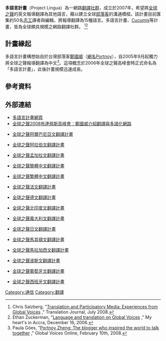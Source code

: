 {{Infobox Organization
| name = 多語言計畫
| image        = 200px-Linguabadge-general-445.gif
| size         = 200px
| formation    = 2007年1月
| area_served     = Global
| purpose      = 藉由翻譯全球之聲報導，建立非英語部落客的溝通橋樑
| website    = [http://globalvoices.org/lingua globalvoices.org/lingua]
|language     = 阿爾巴尼亞文、阿拉伯文、孟加拉文、簡體中文、繁體中文、法文、德文、北印度文、義大利文、日文、馬其頓文、馬拉加西文、波斯文、葡萄牙文、西班牙文
| num_volunteers = 50
| parent_organization = [[全球之聲|全球之聲]]
}}

'''多語言計畫'''（Project Lingua）為一網路[[翻譯社群|翻譯社群]]，成立於2007年，希望將[[全球之聲|全球之聲]]的英文報導翻譯為其他語言，藉以建立全球[[部落客|部落客]]的溝通橋樑。該計畫目前匯集約50名[[志工|志工]]譯者與編輯，將報導翻譯為15種語言。多語言計畫、[[Cucumis_(website)|Cucumis]]等計畫，皆為全球頗具規模之網路翻譯社群。
<ref>Chris Salzberg, "[http://accurapid.com/journal/45global.htm Translation and Participatory Media: Experiences from Global Voices] {{Wayback|url=http://accurapid.com/journal/45global.htm |date=20100421090539 }}," Translation Journal, July 2008.</ref><ref>Ethan Zuckerman, "[http://www.ethanzuckerman.com/blog/2006/12/16/language-and-translation-on-global-voices/ Language and translation on Global Voices] {{Wayback|url=http://www.ethanzuckerman.com/blog/2006/12/16/language-and-translation-on-global-voices/ |date=20200724220359 }}," My heart's in Accra, December 16, 2006.</ref>

==計畫緣起==

多語言計畫構想始自於台灣部落客[[鄭國威|鄭國威]]（[[網名|網名]]Portnoy），自2005年9月起獨力將全球之聲報導翻譯為中文<ref>Paula Góes, "[http://www.globalvoices.org/2008/02/10/portnoy-zheng-the-blogger-who-inspired-the-world-to-talk-together Portnoy Zheng: The blogger who inspired the world to talk together] {{Wayback|url=http://www.globalvoices.org/2008/02/10/portnoy-zheng-the-blogger-who-inspired-the-world-to-talk-together |date=20210115171000 }}," Global Voices Online, February 10th, 2008.</ref>。這項概念於2006年全球之聲高峰會時正式命名為「多語言計畫」，此後計畫規模迅速成長。

==參考資料==
{{reflist}}

==外部連結==
*[http://globalvoices.org/lingua 多語言計畫網頁] {{Wayback|url=http://globalvoices.org/lingua |date=20210304043848 }}
*[https://web.archive.org/web/20090816225110/http://blip.tv/file/1070249/ 全球之聲2008布達佩斯高峰會：鄭國威介紹翻譯與多語化網路]
*{{sq icon}} [http://sq.globalvoices.org/ 全球之聲阿爾巴尼亞文翻譯計畫]{{Wayback|url=http://sq.globalvoices.org/ |date=20150924175310 }}
*{{ar icon}} [http://ar.globalvoices.org/ 全球之聲阿拉伯文翻譯計畫]{{Wayback|url=http://ar.globalvoices.org/ |date=20150923153851 }}
*{{bn icon}} [http://bn.globalvoices.org/ 全球之聲孟加拉文翻譯計畫]{{Wayback|url=http://bn.globalvoices.org/ |date=20150921170844 }}
*{{zh icon}} [http://archive.wikiwix.com/cache/20150918162358/http://zh.globalvoices.org/hans/ 全球之聲簡體中文翻譯計畫]
*{{zh icon}} [http://archive.wikiwix.com/cache/20150918011917/http://zh.globalvoices.org/hant/ 全球之聲繁體中文翻譯計畫]
*{{fr icon}} [http://fr.globalvoices.org/ 全球之聲法文翻譯計畫]{{Wayback|url=http://fr.globalvoices.org/ |date=20150921170844 }}
*{{de icon}} [http://de.globalvoices.org/ 全球之聲德文翻譯計畫]{{Wayback|url=http://de.globalvoices.org/ |date=20150923110253 }}
*{{hi icon}} [http://hi.globalvoices.org/ 全球之聲北印度文翻譯計畫]{{Wayback|url=http://hi.globalvoices.org/ |date=20150924164312 }}
*{{it icon}} [http://it.globalvoices.org/ 全球之聲義大利文翻譯計畫]{{Wayback|url=http://it.globalvoices.org/ |date=20150921155815 }}
*{{ja icon}} [http://jp.globalvoices.org/ 全球之聲日文翻譯計畫]{{Wayback|url=http://jp.globalvoices.org/ |date=20150923115201 }}
*{{mk icon}} [http://mk.globalvoices.org/ 全球之聲馬其頓文翻譯計畫]{{Wayback|url=http://mk.globalvoices.org/ |date=20150921170847 }}
*{{mg icon}} [http://mg.globalvoices.org/ 全球之聲馬拉加西文翻譯計畫]{{Wayback|url=http://mg.globalvoices.org/ |date=20150921170843 }}
*{{fa icon}} [http://fa.globalvoices.org/ 全球之聲波斯文翻譯計畫]{{Wayback|url=http://fa.globalvoices.org/ |date=20150921170846 }}
*{{pt icon}} [http://pt.globalvoices.org/ 全球之聲葡萄牙文翻譯計畫]{{Wayback|url=http://pt.globalvoices.org/ |date=20170125014630 }}
*{{es icon}} [http://es.globalvoices.org/ 全球之聲西班牙文翻譯計畫]{{Wayback|url=http://es.globalvoices.org/ |date=20150923150818 }}

[[Category:通信|Category:通信]]
[[Category:翻譯|Category:翻譯]]